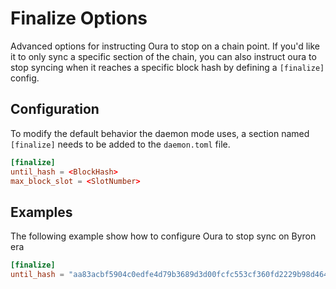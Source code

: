 # Finalize Options

Advanced options for instructing Oura to stop on a chain point. If you'd like it to only sync a specific section of the chain, you can also instruct oura to stop syncing when it reaches a specific block hash by defining a `[finalize]` config.

## Configuration

To modify the default behavior the daemon mode uses, a section named `[finalize]` needs to be added to the `daemon.toml` file.

```toml
[finalize]
until_hash = <BlockHash>
max_block_slot = <SlotNumber>
```

## Examples

The following example show how to configure Oura to stop sync on Byron era

```toml
[finalize]
until_hash = "aa83acbf5904c0edfe4d79b3689d3d00fcfc553cf360fd2229b98d464c28e9de"
```
